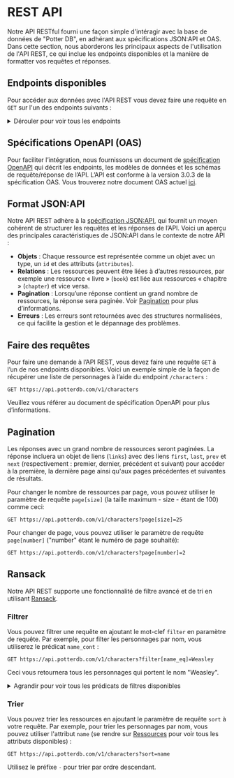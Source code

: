 # REST API

Notre API RESTful fourni une façon simple d'intéragir avec la base de données de "Potter DB", en adhérant aux spécifications JSON:API et OAS. Dans cette section, nous aborderons les principaux aspects de l'utilisation de l'API REST, ce qui inclue les endpoints disponibles et la manière de formatter vos requêtes et réponses.

## Endpoints disponibles

Pour accéder aux données avec l'API REST vous devez faire une requête en `GET` sur l'un des endpoints suivants :

<details>
<summary>Dérouler pour voir tous les endpoints</summary>

**Livres**
- `/v1/books`: Accéder à la liste des livres.
- `/v1/books/{id}`: Accéder à un livre spécifique via son ID.
- `/v1/books/{id_du_livre}/chapters`: Accéder à la liste des chapitres d'un livre en particulier.
- `/v1/books/{id_du_livre}/chapters/{id}`: Accéder à un chapitre spécifique d'un livre particulier, via l'ID du chapitre.

**Personnages**
- `/v1/characters`: Accéder à la liste des personnages.
- `/v1/characters/{id}`: Accéder à un personnage en particulier via son ID.

**Films**
- `/v1/movies`: Accéder à la liste des films.
- `/v1/movies/{id}`: Accéder à un film en particulier via son ID.

**Potions**
- `/v1/potions`: Accéder à la liste des potions.
- `/v1/potions/{id}`: Accéder à une potion en particulier via son ID.

**Sorts**
- `/v1/spells`: Accéder à la liste des sorts.
- `/v1/spells/{id}`: Accéder à un sort en particulier via son ID.

Les IDs doivent être fournies au format UUID ou en slug.

</details>

## Spécifications OpenAPI (OAS)

Pour faciliter l’intégration, nous fournissons un document de [spécification OpenAPI](https://openapis.org) qui décrit les endpoints, les modèles de données et les schémas de requête/réponse de l’API.
L’API est conforme à la version 3.0.3 de la spécification OAS.
Vous trouverez notre document OAS actuel [ici](https://api.potterdb.com/v1/openapi.json).

## Format JSON:API

Notre API REST adhère à la [spécification JSON:API](https://jsonapi.org/), qui fournit un moyen cohérent de structurer les requêtes et les réponses de l’API. Voici un aperçu des principales caractéristiques de JSON:API dans le contexte de notre API :

- **Objets** : Chaque ressource est représentée comme un objet avec un type, un `id` et des attributs (`attributes`).
- **Relations** : Les ressources peuvent être liées à d’autres ressources, par exemple une ressource « livre » (`book`) est liée aux ressources « chapitre » (`chapter`) et vice versa.
- **Pagination** : Lorsqu’une réponse contient un grand nombre de ressources, la réponse sera paginée. Voir [Pagination](#pagination) pour plus d’informations.
- **Erreurs** : Les erreurs sont retournées avec des structures normalisées, ce qui facilite la gestion et le dépannage des problèmes.

## Faire des requêtes

Pour faire une demande à l’API REST, vous devez faire une requête `GET` à l’un de nos endpoints disponibles.
Voici un exemple simple de la façon de récupérer une liste de personnages à l’aide du endpoint `/characters` :

```http
GET https://api.potterdb.com/v1/characters
```

Veuillez vous référer au document de spécification OpenAPI pour plus d’informations.

## Pagination

Les réponses avec un grand nombre de ressources seront paginées. La réponse incluera un objet de liens (`links`) avec des liens `first`, `last`, `prev` et `next` (respectivement : premier, dernier, précédent et suivant) pour accéder à la première, la dernière page ainsi qu'aux pages précédentes et suivantes de résultats.

Pour changer le nombre de ressources par page, vous pouvez utiliser le paramètre de requête `page[size]` (la taille maximum - size - étant de 100) comme ceci:

```http
GET https://api.potterdb.com/v1/characters?page[size]=25
```

Pour changer de page, vous pouvez utiliser le paramètre de requête `page[number]` ("number" étant le numéro de page souhaité):

```http
GET https://api.potterdb.com/v1/characters?page[number]=2
```

## Ransack

Notre API REST supporte une fonctionnalité de filtre avancé et de tri en utilisant [Ransack](https://activerecord-hackery.github.io/ransack/).

### Filtrer

Vous pouvez filtrer une requête en ajoutant le mot-clef `filter` en paramètre de requête. Par exemple, pour filter les personnages par nom, vous utiliserez le prédicat `name_cont` :

```http
GET https://api.potterdb.com/v1/characters?filter[name_eq]=Weasley
```

Ceci vous retournera tous les personnages qui portent le nom "Weasley".

<details>
  <summary>Agrandir pour voir tous les prédicats de filtres disponibles</summary>
  - `eq`: égal - `eq_any`: égal à n'importe lequel des choix - `eq_all`: égal à tous les choix
  - `not_eq`: n'est pas égal à - `not_eq_any`: n'est égal à n'importe lequel des choix - `not_eq_all`: n'est égal à aucun des choix 
  - `matches`: correspond - `matches_any`: correspond à n'importe lequel des choix - `matches_all`: correspond à tous les choix 
  - `does_not_match`: ne correspond pas - `does_not_match_any`: ne correspond pas à n'importe lequel des choix - `does_not_match_all`: ne correspond à aucun des choix
  - `lt`: est plus petit que - `lt_any`: est plus petit que n'importe lequel des choix - `lt_all`: est plus petit que tous les choix
  - `lteq`: est plus petit ou égal à - `lteq_any`: est plus petit ou égal à n'importe  lequel des choix - `lteq_all`: est plus petit ou égal à tous les choix
  - `gt`: est plus grand que - `gt_any`: est plus grand que n'importe lequel des choix - `gt_all`: est plus grand que tous les choix
  - `gteq`: est plus grand ou égal à - `gteq_any`: est plus grand ou égal à n'importe lequel des choix - `gteq_all`: est plus grand ou égal à tous les choix
  - `in`: dans - `in_any`: dans n'importe lequel des choix - `in_all`: dans tous les choix
  - `not_in`: n'est pas dans - `not_in_any`: n'est pas dans n'importe lequel des choix - `not_in_all`: n'est dans aucun des choix
  - `cont`: contient - `cont_any`: contient n'importe lequel des choix - `cont_all`: contient tous les choix
  - `not_cont`: ne contient pas - `not_cont_any`: ne contient pas n'importe lequel des choix - `not_cont_all`: ne contient aucun des choix
  - `start`: débute par -`start_any`: débute par n'importe lequel des choix - `start_all`: débute par tous les choix
  - `not_start`: ne débute pas par - `not_start_any`: ne débute pas par n'importe lequel des choix - `not_start_all`: ne débute par aucun des choix
  - `end`: termine par - `end_any`: termine par n'importe lequel des choix - `end_all`: termine par tous les choix
  - `not_end`: ne termine pas par - `not_end_any`: ne termine pas par n'importe lequel des choix - `not_end_all`: ne termine par aucun des choix
  - `'true'`: est vrai - `'false'`: est faux - `present`: est présent - `blank`: est vide - `'null'`: est nul - `not_null`: n'est pas nul
</details>

### Trier

Vous pouvez trier les ressources en ajoutant le paramètre de requête `sort` à votre requête. Par exemple, pour trier les personnages par nom, vous pouvez utiliser l'attribut `name` (se rendre sur [Ressources](/resources) pour voir tous les attributs disponibles) :

```http
GET https://api.potterdb.com/v1/characters?sort=name
```

Utilisez le préfixe `-` pour trier par ordre descendant.
